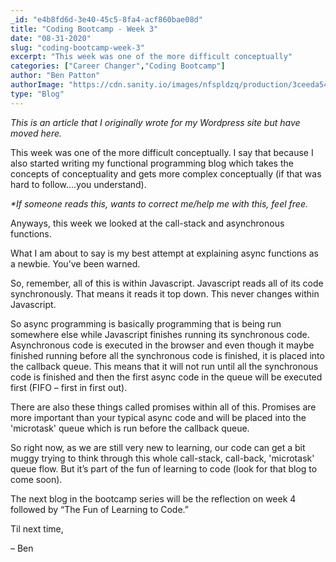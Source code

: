 ```yaml
---
_id: "e4b8fd6d-3e40-45c5-8fa4-acf860bae08d"
title: "Coding Bootcamp - Week 3"
date: "08-31-2020"
slug: "coding-bootcamp-week-3"
excerpt: "This week was one of the more difficult conceptually"
categories: ["Career Changer","Coding Bootcamp"]
author: "Ben Patton"
authorImage: "https://cdn.sanity.io/images/nfspldzq/production/3ceeda54221c7c0614ecc51f955c7be39a1da34e-512x512.jpg"
type: "Blog"
---
```


_This is an article that I originally wrote for my Wordpress site but have moved here._

This week was one of the more difficult conceptually. I say that because I also started writing my functional programming blog which takes the concepts of conceptuality and gets more complex conceptually (if that was hard to follow….you understand).

_*If someone reads this, wants to correct me/help me with this, feel free._

Anyways, this week we looked at the call-stack and asynchronous functions.

What I am about to say is my best attempt at explaining async functions as a newbie. You’ve been warned.

So, remember, all of this is within Javascript. Javascript reads all of its code synchronously. That means it reads it top down. This never changes within Javascript.

So async programming is basically programming that is being run somewhere else while Javascript finishes running its synchronous code. Asynchronous code is executed in the browser and even though it maybe finished running before all the synchronous code is finished, it is placed into the callback queue. This means that it will not run until all the synchronous code is finished and then the first async code in the queue will be executed first (FIFO – first in first out).

There are also these things called promises within all of this. Promises are more important than your typical async code and will be placed into the 'microtask' queue which is run before the callback queue.

So right now, as we are still very new to learning, our code can get a bit muggy trying to think through this whole call-stack, call-back, 'microtask' queue flow. But it’s part of the fun of learning to code (look for that blog to come soon).

The next blog in the bootcamp series will be the reflection on week 4 followed by “The Fun of Learning to Code.”

Til next time,

– Ben

